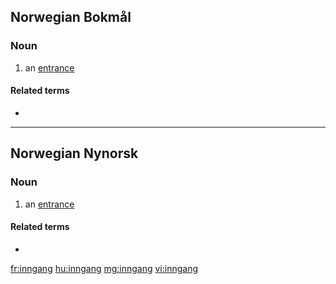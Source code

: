 ==Norwegian Bokmål==

===Noun===
{{head|nb|noun|g=m|definite singular|inngangen|indefinite plural|innganger|definite plural|inngangene}}

# an [[entrance]]

====Related terms====
* {{l|nb|utgang}}

----
==Norwegian Nynorsk==

===Noun===
{{head|nn|noun|g=m|definite singular|inngangen|indefinite plural|inngangar|definite plural|inngangane}}

# an [[entrance]]

====Related terms====
* {{l|nn|utgang}}

[[fr:inngang]]
[[hu:inngang]]
[[mg:inngang]]
[[vi:inngang]]